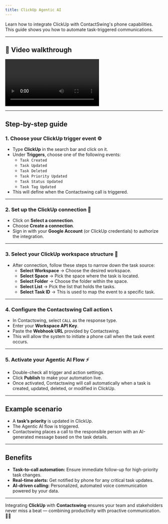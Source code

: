 ```yaml
---
title: ClickUp Agentic AI
---
```


Learn how to integrate ClickUp with ContactSwing's phone capabilities. This guide shows you how to automate task-triggered communications.

---

## 🎥 Video walkthrough

<div class="card-video">
  <video 
    src="https://storage.googleapis.com/helpsessionvideos/Contactswing/Videos/clickup.mp4" 
    autoplay 
    playsinline 
    controls 
    title="ClickUp to Contactswing Workflow"
  ></video>
</div>

---

## Step-by-step guide

### 1. Choose your ClickUp trigger event ⚙️

- Type **ClickUp** in the search bar and click on it.
- Under **Triggers**, choose one of the following events:
  - `Task Created`
  - `Task Updated`
  - `Task Deleted`
  - `Task Priority Updated`
  - `Task Status Updated`
  - `Task Tag Updated`
- This will define when the Contactswing call is triggered.

---

### 2. Set up the ClickUp connection 🔐

- Click on **Select a connection**.
- Choose **Create a connection**.
- Sign in with your **Google Account** (or ClickUp credentials) to authorize the integration.

---

### 3. Select your ClickUp workspace structure 🧩

- After connection, follow these steps to narrow down the task source:
  - **Select Workspace** → Choose the desired workspace.
  - **Select Space** → Pick the space where the task is located.
  - **Select Folder** → Choose the folder within the space.
  - **Select List** → Pick the list that holds the tasks.
  - **Select Task ID** → This is used to map the event to a specific task.

---

### 4. Configure the Contactswing Call action 📞

- In Contactswing, select `CALL` as the response type.
- Enter your **Workspace API Key**.
- Paste the **Webhook URL** provided by Contactswing.
- This will allow the system to initiate a phone call when the task event occurs.

---

### 5. Activate your Agentic AI Flow ⚡

- Double-check all trigger and action settings.
- Click **Publish** to make your automation live.
- Once activated, Contactswing will call automatically when a task is created, updated, deleted, or modified in ClickUp.

---

## Example scenario

- A **task’s priority** is updated in ClickUp.
- The Agentic AI flow is triggered.
- Contactswing places a call to the responsible person with an AI-generated message based on the task details.

---

## Benefits

- **Task-to-call automation:** Ensure immediate follow-up for high-priority task changes.
- **Real-time alerts:** Get notified by phone for any critical task updates.
- **AI-driven calling:** Personalized, automated voice communication powered by your data.

---

Integrating **ClickUp** with **Contactswing** ensures your team and stakeholders never miss a beat — combining productivity with proactive communication. 🚀📞
